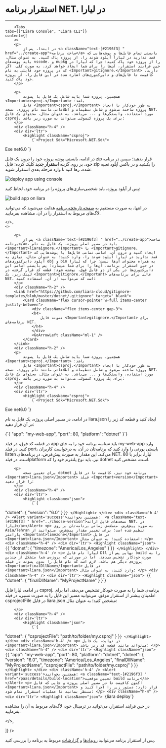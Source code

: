 


<Layout>
<Head>
<title>مستندات استقرار برنامه‌های NET. - لیارا</title>
</Head>

# استقرار برنامه NET. در لیارا
<hr className="mb-2" />

        <Tabs 
    tabs={["Liara Console", "Liara CLI"]} 
    content={[
        <>
        <p>
            در ابتدا، پس از <a className="text-[#2196f3] " href="../create-app">ساخت برنامه</a> بایستی تمام فایل‌ها و پوشه‌هایی که قصد ندارید در لیارا آپلود شوند را، از پروژه پاک کنید. به عنوان مثال، باید پوشه‌های vscode. و nupkg را از پروژه خود پاک کنید؛ چرا که لیارا در حین فرایند استقرار، آن‌ها را برای شما ایجاد خواهد کرد. به صورت کلی، اگر که در پروژه خود فایلی به نام <Important>gitignore.</Important> دارید، کافیست تا فایل‌های و دایرکتوری‌های اشاره شده در این فایل را، از پروژه خود پاک کنید.
        </p>

        <p>
            همچنین، پروژه شما باید شامل یک فایل با پسوند <Important>csproj.</Important> باشد؛
            فایل <Important>csproj.</Important> به طور خودکار با ایجاد پروژه ساخته می‌شود و شامل تنظیمات و اطلاعاتی مانند نام پروژه، نسخه NET. مورد استفاده، وابستگی‌ها و ... می‌باشد. به عنوان مثال، محتوای یک فایل csproj. برای یک پروژه کنسولی می‌تواند به صورت زیر باشد:
        </p>
        <div className="h-4" />
        <div dir='ltr'>
            <Highlight className="csproj">
                {`<Project Sdk="Microsoft.NET.Sdk">

  <PropertyGroup>
    <OutputType>Exe</OutputType>
    <TargetFramework>net6.0</TargetFramework>
  </PropertyGroup>

</Project>
`}
            </Highlight>
        </div>
        <div className='h-4' />        
        <p>
            در ادامه، بایستی پوشه پروژه خود را درون یک فایل zip قرار بدهید؛ سپس در برنامه خود، بر روی گزینه <b>استقرار جدید</b> کلیک کرده؛ فایل zip را بکشید و در باکس آپلود تعبیه شده، رها کنید تا وارد مرحله بعدی استقرار شوید:
        </p>
        <img src="https://files.liara.ir/liara/docs/deploy-app-using-console.gif" alt="deploy app using console" />
        <div className="h-4" />
        <p>
            پس از آپلود پروژه، باید شخصی‌سازی‌های پروژه را در برنامه خود، لحاظ کنید:
        </p>
        <div className="h-4" />
        <img src="https://files.liara.ir/liara/docs/deploy-dotnet-app-using-console.gif" alt="build app on liara" />
        <div className="h-4" />
        <p>
            در انتها، به صورت مستقیم به <a href="/paas/details/private-registry" className="text-[#2196f3] ">صفحه تاریخچه برنامه</a> هدایت می‌شوید که می‌توانید لاگ‌های مربوط به استقرار را در آن، مشاهده بفرمایید. 
        </p>

    </>,
    <>

        <p>
            پس از <a className='text-[#2196f3] ' href="../create-app">ساخت برنامه</a>، باید در مسیر اصلی پروژه، یک فایل به نام <Important>liaraignore.</Important> یا <Important>gitignore.</Important> ایجاد کنید و درون آن، اسامی تمامی فایل‌ها یا پوشه‌هایی که قصد ندارید در لیارا آپلود شوند را، وارد کنید؛ به عنوان مثال، نیازی به آپلود دایرکتوری‌های obj و bin به همراه محتوای آن‌ها نیست؛ چرا که لیارا در حین استقرار برنامه، آن‌ها را برای شما می‌سازد؛ پس بایستی اسامی این دایرکتوری‌ها در یکی از دو فایل فوق، نوشته شود؛ قطعه کد قرار گرفته در لینک زیر، یک <Important>gitignore.</Important> عالی برای برنامه‌های NET. است که می‌توانید از آن، استفاده کنید:
        </p>
        <div className="h-2" />
        <Link href="https://github.com/liara-cloud/gitignore-templates/blob/master/dotnet/.gitignore" target="_blank">
            <Card className="flex cursor-pointer w-full items-center justify-between">
                <div className="flex items-center gap-3">
                <h4>
                    نمونه فایل <Important>gitignore.</Important> برای برنامه‌های NET.
                </h4>
                </div>
                <GoArrowLeft className="ml-1" />
            </Card>
        </Link>
        <div className="h-2" />
        <p>
            همچنین، پروژه شما باید شامل یک فایل با پسوند <Important>csproj.</Important> باشد؛
            فایل <Important>csproj.</Important> به طور خودکار با ایجاد پروژه ساخته می‌شود و شامل تنظیمات و اطلاعاتی مانند نام پروژه، نسخه NET. مورد استفاده، وابستگی‌ها و ... می‌باشد. به عنوان مثال، محتوای یک فایل csproj. برای یک پروژه کنسولی می‌تواند به صورت زیر باشد:
        </p>
        <div className="h-4" />
        <div dir='ltr'>
            <Highlight className="csproj">
                {`<Project Sdk="Microsoft.NET.Sdk">

  <PropertyGroup>
    <OutputType>Exe</OutputType>
    <TargetFramework>net6.0</TargetFramework>
  </PropertyGroup>

</Project>
`}
            </Highlight>
        </div>
        <div className='h-4' />   
        <p>
            در ادامه، در مسیر اصلی پروژه، یک فایل به نام <Important>liara.json</Important> ایجاد کنید و قطعه کد زیر را در آن قرار دهید:
        </p>
        <div className="h-4" />
        <div dir='ltr'>
            <Highlight className="json">
                {`{
    "app": "my-web-app", 
    "port": 80,
    "platform": "dotnet"
}`}
            </Highlight>
        </div>
        <div className='h-4' />
        <p>
            در قطعه کد فوق، در فیلد <Important>app</Important> باید شناسه برنامه خود را به جای <Important>my-web-app</Important> وارد کنید.
            در فیلد <Important>port</Important>، بایستی پورتی را وارد کنید که برنامه‌تان در آن، به درخواست کاربران listen می‌کند. این مقدار به صورت پیش‌فرض، در برنامه‌های NET. لیارا، برابر با 80 است.
            در فیلد<Important>platform</Important> نیز، باید نوع پلتفرم خود را که dotnet است، مشخص کنید. 
        </p>
        <div className="h-4" />

        <p>
            برای تعیین نسخه dotnet برنامه خود نیز، کافیست تا در فایل <Important>liara.json</Important> فیلد <Important>version</Important> را قرار دهید:
        </p>
        <div className="h-4" />
        <div dir='ltr'>
            <Highlight className="json">
                {`{
  "dotnet": {
    "version": "6.0"
  }
}`}
            </Highlight>
        </div>
        <div className='h-4' />
        <Alert variant='success'>همچنین بخوانید:  <a className="text-[#2196f3] " href="../choose-version">نسخه‌های قابل ارائه NET. در لیارا</a></Alert>
        <p>
            به صورت پیش‌فرض، منطقه‌ی زمانی برنامه‌تان بر روی Asia/Tehran تنظیم شده است؛ برای تغییر مقدار پیش‌فرض، می‌توانید از پارامتر <Important>timezone</Important> در فایل <Important>liara.json</Important> استفاده کنید؛ به عنوان مثال:
        </p>
        <div className="h-4" />
        <div dir='ltr'>
            <Highlight className="json">
                {`{
    "dotnet": {
      "timezone": "America/Los_Angeles"
  }
}`}
            </Highlight>
        </div>
        <div className='h-4' />
        <p>
            لیارا نام فایل Dll نهایی پس از build را به صورت خودکار تشخیص می‌دهد. اما در صورتی که پروژه‌ی شما متشکل از چندین پروژه‌ی دیگر هم باشد، لازم است که نام فایل را بدون پسوند در فیلد <Important>finalDllName</Important> در فایل <Important>liara.json</Important> وارد کنید، به عنوان مثال:
        </p>
        <div className="h-4" />
        <div dir='ltr'>
            <Highlight className="json">
                {`{
  "dotnet": {
    "finalDllName": "MyProjectName"
  }
}`}
            </Highlight>
        </div>
        <div className='h-4' />
        <p>
            در ادامه، لیارا فایل csproj. برنامه‌ی شما را به صورت خودکار تشخیص می‌دهد. اما برای اطمینان بیشتر از استقرار موفق، می‌توانید مسیر این فایل را به صورت نسبی، در فیلد <Important>csprojectFile</Important> در فایل <Important>liara.json</Important> مشخص کنید؛ به عنوان مثال:

        </p>
        <div className="h-4" />
        <div dir='ltr'>
            <Highlight className="json">
                {`{
  "dotnet": {
    "csprojectFile": "path/to/folder/my.csproj"
  }
}`}
            </Highlight>
        </div>
        <div className='h-4' />
        <p>
            در نهایت، یک فایل <Important>liara.json</Important> می‌تواند مانند قطعه کد زیر باشد:
        </p>
        <div className="h-4" />
        <div dir='ltr'>
            <Highlight className="json">
                {`{
    "app": "my-web-app", 
    "port": 80,
    "platform": "dotnet",
    "dotnet": {
      "version": "6.0",
      "timezone": "America/Los_Angeles",
      "finalDllName": "MyProjectName",
      "csprojectFile": "path/to/folder/my.csproj"
    }
}`}
            </Highlight>
        </div>
        <div className='h-4' />
        <Alert variant='success'>همچنین بخوانید: <a className="text-[#2196f3] " href="/paas/details/build-location">تعیین موقعیت build برنامه</a></Alert>
        <p>
            اکنون کافیست تا در مسیر اصلی پروژه و جایی که فایل <Important>liara.json</Important> قرار دارد؛ دستور زیر را اجرا کنید و منتظر بمانید تا عملیات استقرار تمام شود:
        </p>
        <div className="h-4" />
        <div dir='ltr'>
            <Highlight className="json">
                {`liara deploy`}
            </Highlight>
        </div>
        <div className='h-4' />
        <p>
            در حین فرایند استقرار، می‌توانید در ترمینال خود، لاگ‌های مربوط به آن را مشاهده بفرمایید.
        </p>
    </>,

]} 
/>


<Alert variant='success'>
<p>
    پس از استقرار برنامه می‌توانید <a href="/paas/details/events" className="text-[#2196f3] ">رویدادها</a> و <a href="/paas/details/observations/about" className="text-[#2196f3] ">گزارشات</a> مربوط به برنامه را بررسی کنید.
</p>
</Alert>


<NextPage next="./set-envs" />
</Layout>